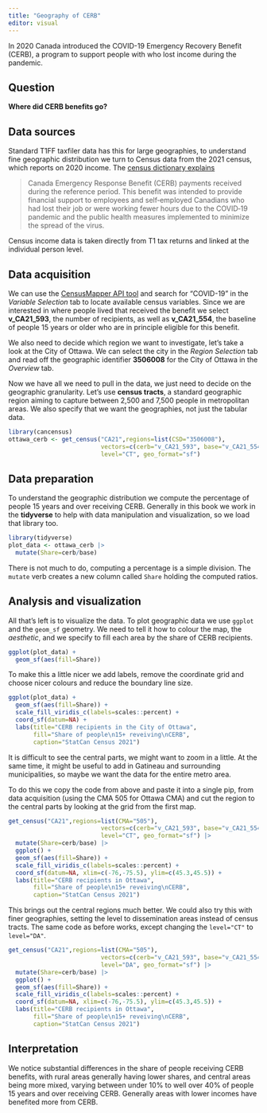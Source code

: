 ```yaml
---
title: "Geography of CERB"
editor: visual
---
```


In 2020 Canada introduced the COVID-19 Emergency Recovery Benefit (CERB), a program to support people with who lost income during the pandemic.

## Question

**Where did CERB benefits go?**

## Data sources

Standard T1FF taxfiler data has this for large geographies, to understand fine geographic distribution we turn to Census data from the 2021 census, which reports on 2020 income. The [census dictionary explains](https://www12.statcan.gc.ca/census-recensement/2021/ref/dict/az/Definition-eng.cfm?ID=pop256)

> Canada Emergency Response Benefit (CERB) payments received during the reference period. This benefit was intended to provide financial support to employees and self‑employed Canadians who had lost their job or were working fewer hours due to the COVID‑19 pandemic and the public health measures implemented to minimize the spread of the virus.

Census income data is taken directly from T1 tax returns and linked at the individual person level.

## Data acquisition

We can use the [CensusMapper API tool](https://censusmapper.ca/api) and search for "COVID-19" in the *Variable Selection* tab to locate available census variables. Since we are interested in where people lived that received the benefit we select **v_CA21_593**, the number of recipients, as well as **v_CA21_554**, the baseline of people 15 years or older who are in principle eligible for this benefit.

We also need to decide which region we want to investigate, let's take a look at the City of Ottawa. We can select the city in the *Region Selection* tab and read off the geographic identifier **3506008** for the City of Ottawa in the *Overview* tab.

Now we have all we need to pull in the data, we just need to decide on the geographic granularity. Let's use **census tracts**, a standard geographic region aiming to capture between 2,500 and 7,500 people in metropolitan areas. We also specify that we want the geographies, not just the tabular data.

```r
library(cancensus)
ottawa_cerb <- get_census("CA21",regions=list(CSD="3506008"),
                          vectors=c(cerb="v_CA21_593", base="v_CA21_554"),
                          level="CT", geo_format="sf")
```

## Data preparation

To understand the geographic distribution we compute the percentage of people 15 years and over receiving CERB. Generally in this book we work in the **tidyverse** to help with data manipulation and visualization, so we load that library too.

```r
library(tidyverse)
plot_data <- ottawa_cerb |>
  mutate(Share=cerb/base)
```

There is not much to do, computing a percentage is a simple division. The `mutate` verb creates a new column called `Share` holding the computed ratios.

## Analysis and visualization

All that's left is to visualize the data. To plot geographic data we use `ggplot` and the `geom_sf` geometry. We need to tell it how to colour the map, the *aesthetic*, and we specify to fill each area by the share of CERB recipients.

```r
ggplot(plot_data) +
  geom_sf(aes(fill=Share))
```

To make this a little nicer we add labels, remove the coordinate grid and choose nicer colours and reduce the boundary line size.

```r
ggplot(plot_data) +
  geom_sf(aes(fill=Share)) +
  scale_fill_viridis_c(labels=scales::percent) +
  coord_sf(datum=NA) +
  labs(title="CERB recipients in the City of Ottawa",
       fill="Share of people\n15+ reveiving\nCERB",
       caption="StatCan Census 2021")
```

It is difficult to see the central parts, we might want to zoom in a little. At the same time, it might be useful to add in Gatineau and surrounding municipalities, so maybe we want the data for the entire metro area.

To do this we copy the code from above and paste it into a single pip, from data acquisition (using the CMA 505 for Ottawa CMA) and cut the region to the central parts by looking at the grid from the first map.

```r
get_census("CA21",regions=list(CMA="505"),
                          vectors=c(cerb="v_CA21_593", base="v_CA21_554"),
                          level="CT", geo_format="sf") |>
  mutate(Share=cerb/base) |>
  ggplot() +
  geom_sf(aes(fill=Share)) +
  scale_fill_viridis_c(labels=scales::percent) +
  coord_sf(datum=NA, xlim=c(-76,-75.5), ylim=c(45.3,45.5)) +
  labs(title="CERB recipients in Ottawa",
       fill="Share of people\n15+ reveiving\nCERB",
       caption="StatCan Census 2021")
```

This brings out the central regions much better. We could also try this with finer geographies, setting the level to dissemination areas instead of census tracts. The same code as before works, except changing the `level="CT"` to `level="DA"`.

```r
get_census("CA21",regions=list(CMA="505"),
                          vectors=c(cerb="v_CA21_593", base="v_CA21_554"),
                          level="DA", geo_format="sf") |>
  mutate(Share=cerb/base) |>
  ggplot() +
  geom_sf(aes(fill=Share)) +
  scale_fill_viridis_c(labels=scales::percent) +
  coord_sf(datum=NA, xlim=c(-76,-75.5), ylim=c(45.3,45.5)) +
  labs(title="CERB recipients in Ottawa",
       fill="Share of people\n15+ reveiving\nCERB",
       caption="StatCan Census 2021")
```

## Interpretation

We notice substantial differences in the share of people receiving CERB benefits, with rural areas generally having lower shares, and central areas being more mixed, varying between under 10% to well over 40% of people 15 years and over receiving CERB. Generally areas with lower incomes have benefited more from CERB.
